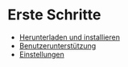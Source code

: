 # Erste Schritte

  - [Herunterladen und installieren](../getting-started/download-and-install)
  - [Benutzerunterstützung](./getting-started/user-support)
  - [Einstellungen](./getting-started/preferences)